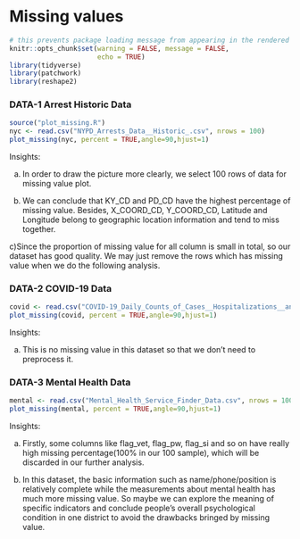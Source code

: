 # Missing values
```r
# this prevents package loading message from appearing in the rendered version of your problem set
knitr::opts_chunk$set(warning = FALSE, message = FALSE,
                      echo = TRUE)
library(tidyverse)
library(patchwork)
library(reshape2)

```

### DATA-1 Arrest Historic Data
```r
source("plot_missing.R")
nyc <- read.csv("NYPD_Arrests_Data__Historic_.csv", nrows = 100)
plot_missing(nyc, percent = TRUE,angle=90,hjust=1)
```

Insights:\n

a) In order to draw the picture more clearly, we select 100 rows of data for missing value plot.\n

b) We can conclude that KY_CD and PD_CD have the highest percentage of missing value. Besides, X_COORD_CD, Y_COORD_CD, Latitude and Longitude belong to geographic location information and tend to miss together.\n

c)Since the proportion of missing value for all column is small in total, so our dataset has good quality. We may just remove the rows which has missing value when we do the following analysis.

### DATA-2 COVID-19 Data
```r
covid <- read.csv("COVID-19_Daily_Counts_of_Cases__Hospitalizations__and_Deaths.csv", nrows = 100)
plot_missing(covid, percent = TRUE,angle=90,hjust=1)
```
Insights:

a) This is no missing value in this dataset so that we don't need to preprocess it.

### DATA-3 Mental Health Data
```r
mental <- read.csv("Mental_Health_Service_Finder_Data.csv", nrows = 100)
plot_missing(mental, percent = TRUE,angle=90,hjust=1)
```

Insights:

a) Firstly, some columns like flag_vet, flag_pw, flag_si and so on have really high missing percentage(100% in our 100 sample), which will be discarded in our further analysis.

b) In this dataset, the basic information such as name/phone/position is relatively complete while the measurements about mental health has much more missing value. So maybe we can explore the meaning of specific indicators and conclude people's overall psychological condition in one district to avoid the drawbacks bringed by missing value.

